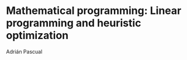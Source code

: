 Mathematical programming: Linear programming and heuristic optimization 
=======================================================================


Adrián Pascual
